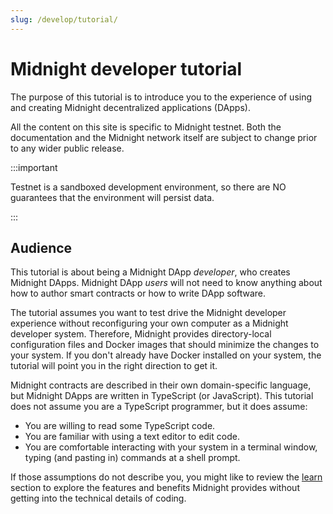 ```yaml
---
slug: /develop/tutorial/
---
```


# Midnight developer tutorial

The purpose of this tutorial is to introduce you to the experience of
using and creating Midnight decentralized applications (DApps).

All the content on this site is specific to Midnight testnet.  Both the documentation and the Midnight
network itself are subject to change prior to any wider public
release.

:::important

Testnet is a sandboxed development environment, so there are NO guarantees that the environment will persist data.

:::
## Audience

This tutorial is about being a Midnight DApp *developer*, who creates
Midnight DApps.  Midnight DApp *users* will not need to know anything
about how to author smart contracts or how to write DApp software.

The tutorial assumes you want to test drive the Midnight developer
experience without reconfiguring your own computer as a Midnight
developer system.  Therefore, Midnight provides
directory-local configuration files and Docker images that should
minimize the changes to your system.  If you don't already have Docker
installed on your system, the tutorial will point you in the right
direction to get it.

Midnight contracts are described in their own domain-specific
language, but Midnight DApps are written in TypeScript (or
JavaScript).  This tutorial does not assume you are a TypeScript
programmer, but it does assume:

- You are willing to read some TypeScript code.
- You are familiar with using a text editor to edit code.
- You are comfortable interacting with your system in a terminal
  window, typing (and pasting in) commands at a shell prompt.

If those assumptions do not describe you, you might like to review the [learn](../../learn/introduction/what-is-midnight/) section
to explore the features and benefits Midnight provides without getting into the technical details of coding.